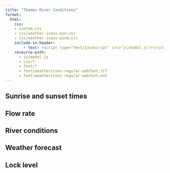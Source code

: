 ```yaml
---
title: "Thames River Conditions"
format: 
  html:
    css: 
    - custom.css
    - css/weather-icons.min.css
    - css/weather-icons-wind.css
    include-in-header: 
        - text: <script type="text/javascript" src="js/modal.js"></script>
    resource-path: 
      - js/modal.js
      - css/*
      - font/*
      - font/weathericons-regular-webfont.ttf
      - font/weathericons-regular-webfont.eot
---
```


```{=html}
<link href="https://unpkg.com/gridjs/dist/theme/mermaid.min.css" rel="stylesheet" />
<script src="https://cdn.plot.ly/plotly-latest.min.js"></script>
<script src="https://unpkg.com/gridjs/dist/gridjs.umd.js"></script>
<script src="https://unpkg.com/suncalc"></script>
```

## Sunrise and sunset times

:::{#sun-times-table .autospinner}
:::

## Flow rate

::: {#flow-rate-table .autospinner}
:::

## River conditions

::: {#river-closures-table .autospinner}
:::

## Weather forecast


::: {#weather-forecast-table .autospinner}
:::


## Lock level

::: {#lock-level-table .autospinner}
:::
